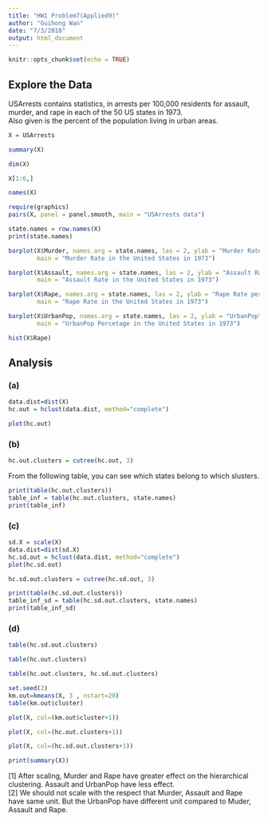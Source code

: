 ```yaml
---
title: "HW1 Problem7(Applied9)"
author: "Guihong Wan"
date: "7/3/2018"
output: html_document
---
```


```r
knitr::opts_chunk$set(echo = TRUE)
```

## Explore the Data
USArrests contains statistics, in arrests per 100,000 residents for assault, murder, and rape in each of the 50 US states in 1973.    
Also given is the percent of the population living in urban areas.    
```r
X = USArrests
```


```r
summary(X)
```
```r
dim(X)
```
```r
X[1:6,]
```

```r
names(X)
```

```r
require(graphics)
pairs(X, panel = panel.smooth, main = "USArrests data")
```

```r
state.names = row.names(X)
print(state.names)
```

```r
barplot(X$Murder, names.arg = state.names, las = 2, ylab = "Murder Rate per 100,000", 
        main = "Murder Rate in the United States in 1973")
```

```r
barplot(X$Assault, names.arg = state.names, las = 2, ylab = "Assault Rate per 100,000", 
        main = "Assault Rate in the United States in 1973")
```

```r
barplot(X$Rape, names.arg = state.names, las = 2, ylab = "Rape Rate per 100,000", 
        main = "Rape Rate in the United States in 1973")
```

```r
barplot(X$UrbanPop, names.arg = state.names, las = 2, ylab = "UrbanPop", 
        main = "UrbanPop Percetage in the United States in 1973")
```
```r
hist(X$Rape)
```


## Analysis
### (a)
```r
data.dist=dist(X)
hc.out = hclust(data.dist, method="complete")
```

```r
plot(hc.out)
```

### (b)
```r
hc.out.clusters = cutree(hc.out, 3)
```

From the following table, you can see which states belong to which slusters.
```r
print(table(hc.out.clusters))
table_inf = table(hc.out.clusters, state.names)
print(table_inf)
```

### (c)
```r
sd.X = scale(X)
data.dist=dist(sd.X)
hc.sd.out = hclust(data.dist, method="complete")
plot(hc.sd.out)
```

```r
hc.sd.out.clusters = cutree(hc.sd.out, 3)
```

```r
print(table(hc.sd.out.clusters))
table_inf_sd = table(hc.sd.out.clusters, state.names)
print(table_inf_sd)
```

### (d)
```r
table(hc.sd.out.clusters)
```
```r
table(hc.out.clusters)
```
```r
table(hc.out.clusters, hc.sd.out.clusters)
```
```r
set.seed(2)
km.out=kmeans(X, 3 , nstart=20)
table(km.out$cluster)
```

```r
plot(X, col=(km.out$cluster+1))
```
```r
plot(X, col=(hc.out.clusters+1))
```
```r
plot(X, col=(hc.sd.out.clusters+1))
```
```r
print(summary(X))
```
[1] After scaling, Murder and Rape have greater effect on the hierarchical clustering. Assault and UrbanPop have less effect.    
[2] We should not scale with the respect that Murder, Assault and Rape have same unit. But the UrbanPop have different unit compared to Muder, Assault and Rape.